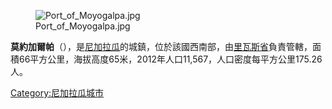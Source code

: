 [[Image:Port_of_Moyogalpa.jpg|right]]

'''莫約加爾帕'''（{{lang-es|Moyogalpa}}），是[[尼加拉瓜|尼加拉瓜]]的城鎮，位於該國西南部，由[[里瓦斯省|里瓦斯省]]負責管轄，面積66平方公里，海拔高度65米，2012年人口11,567，人口密度每平方公里175.26人。

{{Coord|11|32|N|85|42|W|region:NI_type:city|display=title}}

{{Nicaragua-geo-stub}}
[[Category:尼加拉瓜城市|Category:尼加拉瓜城市]]